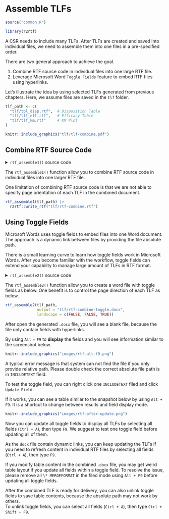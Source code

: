 # Assemble TLFs {#assemble}

```r
source("common.R")
```

```r
library(r2rtf)
```

A CSR needs to include many TLFs. 
After TLFs are created and saved into individual files, 
we need to assemble them into one files in a pre-specified order. 

There are two general approach to achieve the goal. 

1. Combine RTF source code in individual files into one large RTF file. 
1. Leverage Microsoft Word `Toggle Fields` feature to embed RTF files using 
hyperlinks. 

Let's illustrate the idea by using selected TLFs generated from previous chapters. 
Here, we assume files are saved in the `tlf` folder. 

```r
tlf_path <- c(
  "tlf/tbl_disp.rtf",  # Disposition Table 
  "tlf/tlf_eff.rtf",   # Efficacy Table
  "tlf/tlf_km.rtf"     # KM Plot 
)
```

```r
knitr::include_graphics("tlf/tlf-combine.pdf")
```

## Combine RTF Source Code

<details>
<summary>`rtf_assemble1()` source code</summary>
```r
#' Assemble RTF files into one single RTF file 
#' 
#' @param path a vector of RTF file path
#' 
#' @export
rtf_assemble1 <- function(path){
  
  rtf <- lapply(path, readLines)
  
  n <- length(rtf)
  start <- c(1, rep(2, n - 1))
  end <- vapply(rtf, length, numeric(1))
  end[-n] <- end[-n] - 1
  
  for(i in 1:n){
    rtf[[i]] <- rtf[[i]][start[i]:end[i]]
    if(i < n) rtf[[i]] <- c(rtf[[i]], r2rtf:::as_rtf_new_page())
  }
  rtf <- do.call(c, rtf)
  
  rtf
  
}
```
</details>

The `rtf_assemble1()` function allow you to combine RTF 
source code in individual files into one larger RTF file. 

::: {.rmdnote}
One limitation of combining RTF source code is that 
we are not able to specify page orientation of each TLF 
in the combined document. 
:::

```r
rtf_assemble1(tlf_path) |> 
  r2rtf::write_rtf("tlf/rtf-combine.rtf")
```

## Using Toggle Fields

Microsoft Words uses toggle fields to embed files into one Word document. 
The approach is a dynamic link between files by providing the file absolute path. 

::: {.rmdnote}
There is a small learning curve to learn how toggle fields work 
in Microsoft Words. 
After you become familiar with the workflow, 
toggle fields can extend your capability to manage large amount of TLFs
in RTF format.
::: 

<details>
<summary>`rtf_assemble2()` source code</summary>
```r
#' Assemble RTF TLFs
#'
#' Add a set of RTF/TEXT fields into an rdocx object.
#'
#' @param input Character vector of file path.
#' @param output Character string to the output file path.
#' @param landscape Logical vector to determine whether to
#' display files as portrait or landscape.
#'
#' @export
rtf_assemble2 <- function(input, output, landscape = FALSE) {
  
  input <- normalizePath(input)

  if (!all(file.exists(input))) {
    warning("Some files do not exist")
  }

  field <- ifelse(grepl("/", input),
    paste0("INCLUDETEXT \"", gsub("/", "\\\\\\\\", input), "\""),
    paste0("INCLUDETEXT \"", gsub("\\", "\\\\", input, fixed = "TRUE"), "\"")
  )

  if (length(landscape) == 1) {
    landscape <- rep(landscape, length(field))
  }

  docx <- officer::read_docx()

  for (i in seq_along(input)) {
    docx <-
      docx %>%
      officer::body_add_fpar(
        officer::fpar(
          officer::ftext("Table "),
          officer::run_word_field("SEQ Table \\* ARABIC"),
          officer::run_linebreak(),
          officer::run_word_field(field[i]),
          officer::run_pagebreak()
        )
      )
    if (landscape[i]) {
      docx <- officer::body_end_section_landscape(docx)
    } else {
      docx <- officer::body_end_section_portrait(docx)
    }
  }

  print(docx, target = output)

  invisible(output)
}
```
</details>

The `rtf_assemble2()` function 
allow you to create a word file with toggle fields as below.
One benefit is to control the page direction of each TLF as below. 

```r
rtf_assemble2(tlf_path, 
              output = "tlf/rtf-combine-toggle.docx", 
              landscape = c(FALSE, FALSE, TRUE))
```

After open the generated `.docx` file, 
you will see a blank file, because the file only contain fields
with hyperlinks. 

By using `Alt` + `F9` to **display** the fields and you will 
see information similar to the screenshot below.

```r
knitr::include_graphics("images/rtf-alt-f9.png")
```

::: {.rmdnote}
A typical error message is that system can not find the file 
if you only provide relative path. 
Please double check the correct absolute file path is in `INCLUDETEXT` field. 
:::

To test the toggle field, you can right click one `INCLUDETEXT` filed and 
click `Update Field`. 

If it works, you can see a table similar to the snapshot below
by using `Alt + F9`. 
It is a shortcut to change between results and field display mode. 

```r
knitr::include_graphics("images/rtf-after-update.png")
```

Now you can update all toggle fields to display all TLFs by 
selecting all fields (`Ctrl + A`), then type `F9`. 
We suggest to test one toggle field before updating all of them.

As the `docx` file contain dynamic links, 
you can keep updating the TLFs if you need to refresh content in 
individual RTF files by selecting all fields (`Ctrl + A`), then type `F9`. 

::: {.rmdnote}
If you modify table content in the combined `.docx` file, 
you may get weird table layout if you update all fields within a toggle field. 
To resolve the issue, please remove all `\* MERGEFORMAT` in the filed mode using `Alt + F9` before updating all toggle fields.
::: 


After the combined TLF is ready for delivery, 
you can also unlink toggle fields to save table contents, 
because the absolute path may not work by others.  
To unlink toggle fields, you can select all fields (`Ctrl + A`), 
then type `Ctrl + Shift + F9`. 


